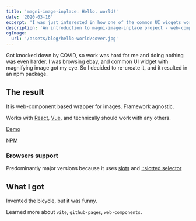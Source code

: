 ```yaml
---
title: 'magni-image-inplace: Hello, world!'
date: '2020-03-16'
excerpt: 'I was just interested in how one of the common UI widgets works, and studying it resulted in an npm package'
description: 'An introduction to magni-image-inplace project - web-components based image magnifier'
ogImage:
  url: '/assets/blog/hello-world/cover.jpg'
---
```


Got knocked down by COVID, so work was hard for me and doing nothing was even harder.
I was browsing ebay, and common UI widget with magnifying image got my eye.
So I decided to re-create it, and it resulted in an npm package.

## The result

It is web-component based wrapper for images. Framework agnostic.

Works with
[React](https://codesandbox.io/s/magni-image-inplace-react-example-8cox6),
[Vue](https://codesandbox.io/s/magni-image-inplace-vue-example-gvehq),
and technically should work with any others.

[Demo](https://tatarianbarbarian.github.io/magni-image-inplace/)

[NPM](https://www.npmjs.com/package/magni-image-inplace)

### Browsers support

Predominantly major versions because it uses
[slots](https://developer.mozilla.org/ru/docs/Web/HTML/Element/slot)
and [::slotted selector](https://developer.mozilla.org/ru/docs/Web/CSS/::slotted)

## What I got

Invented the bicycle, but it was funny.

Learned more about `vite`, `github-pages`, `web-components`.
